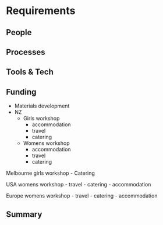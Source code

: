# Requirements
<!-- 
An idea of what is required to make the project actually happen
-->

## People
<!--
Who needs to be involved, what's the proposed structure, what will it take to get their involvement?
-->

## Processes
<!-- 
What processes need to be put in place e.g. codes of conduct, regular ISC meetings, handover to the community at large?
-->

## Tools & Tech
<!--
What is going to be needed to deliver this project? 

Will cloud computing be used - if yes are there are necessary components that will be deciding factors between providers?

Are there tools or tech that don't exist that will be produced to facilitate the project?
-->

## Funding
<!-- 
[TO DO] THE GUIDANCE IS PRETTY UNCLEAR, ESP IN LIGHT OF GABOR'S PROPOSAL VS AWARD SIZE

-->

- Materials development
- NZ
  - Girls workshop
    - accommodation
    - travel 
    - catering
  - Womens workshop
    - accommodation
    - travel
    - catering

Melbourne girls workshop
  - Catering
  
USA womens workshop
  - travel
  - catering
  - accommodation
  
Europe womens workshop
  - travel
  - catering
  - accommodation
  
## Summary
<!--
A summary of the requirements that contextualises the costs
-->
